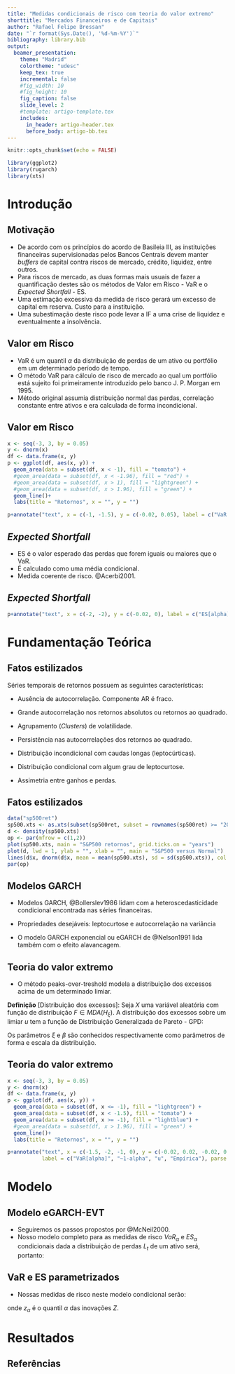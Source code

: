 ```yaml
---
title: "Medidas condicionais de risco com teoria do valor extremo"
shorttitle: "Mercados Financeiros e de Capitais"
author: "Rafael Felipe Bressan"
date: "`r format(Sys.Date(), '%d-%m-%Y')`"
bibliography: library.bib
output: 
  beamer_presentation:
    theme: "Madrid"
    colortheme: "udesc"
    keep_tex: true
    incremental: false
    #fig_width: 10
    #fig_height: 10
    fig_caption: false
    slide_level: 2
    #template: artigo-template.tex
    includes: 
      in_header: artigo-header.tex
      before_body: artigo-bb.tex
---
```


```r
knitr::opts_chunk$set(echo = FALSE)
```


```r
library(ggplot2)
library(rugarch)
library(xts)
```
# Introdução

## Motivação 

- De acordo com os princípios do acordo de Basileia III, as instituições financeiras supervisionadas pelos Bancos Centrais devem manter *buffers* de capital contra riscos de mercado, crédito, liquidez, entre outros.
- Para riscos de mercado, as duas formas mais usuais de fazer a quantificação destes são os métodos de Valor em Risco - VaR e o *Expected Shortfall* - ES.
- Uma estimação excessiva da medida de risco gerará um excesso de capital em reserva. Custo para a instituição.
- Uma subestimação deste risco pode levar a IF a uma crise de liquidez e eventualmente a insolvência.

## Valor em Risco

- VaR é um quantil $\alpha$ da distribuição de perdas de um ativo ou portfólio em um determinado período de tempo.
- O método VaR para cálculo de risco de mercado ao qual um portfólio está sujeito foi primeiramente introduzido pelo banco J. P. Morgan em 1995.
- Método original assumia distribuição normal das perdas, correlação constante entre ativos e era calculada de forma incondicional.

## Valor em Risco

```r
x <- seq(-3, 3, by = 0.05)
y <- dnorm(x)
df <- data.frame(x, y)
p <- ggplot(df, aes(x, y)) + 
  geom_area(data = subset(df, x < -1), fill = "tomato") +
  #geom_area(data = subset(df, x < -1.96), fill = "red") +
  #geom_area(data = subset(df, x > 1), fill = "lightgreen") +
  #geom_area(data = subset(df, x > 1.96), fill = "green") +
  geom_line()+
  labs(title = "Retornos", x = "", y = "")

p+annotate("text", x = c(-1, -1.5), y = c(-0.02, 0.05), label = c("VaR[alpha]", "~1-alpha"), parse = TRUE, size = 6)
```

## *Expected Shortfall*

- ES é o valor esperado das perdas que forem iguais ou maiores que o VaR.
- É calculado como uma média condicional.
- Medida coerente de risco.  @Acerbi2001.

\begin{align*}
VaR_\alpha^t=&\inf\{F_{L_{t+1}} | \mathcal{G}_t(\mathcal{L}) \geq \alpha\}, \\
ES_\alpha^t=&E[L_{t+1} | L_{t+1} > VaR_\alpha^t]
\end{align*}

## *Expected Shortfall*

```r
p+annotate("text", x = c(-2, -2), y = c(-0.02, 0), label = c("ES[alpha]", "."), parse = TRUE, size = 6)
```

# Fundamentação Teórica

## Fatos estilizados

Séries temporais de retornos possuem as seguintes características:

- Ausência de autocorrelação. Componente AR é fraco.

- Grande autocorrelação nos retornos absolutos ou retornos ao quadrado.

- Agrupamento (*Clusters*) de volatilidade.

- Persistência nas autocorrelações dos retornos ao quadrado.

- Distribuição incondicional com caudas longas (leptocúrticas).

- Distribuição condicional com algum grau de leptocurtose.

- Assimetria entre ganhos e perdas.

## Fatos estilizados

```r
data("sp500ret")
sp500.xts <- as.xts(subset(sp500ret, subset = rownames(sp500ret) >= "2002-01-29"))
d <- density(sp500.xts)
op <- par(mfrow = c(1,2))
plot(sp500.xts, main = "S&P500 retornos", grid.ticks.on = "years")
plot(d, lwd = 1, ylab = "", xlab = "", main = "S&P500 versus Normal")
lines(d$x, dnorm(d$x, mean = mean(sp500.xts), sd = sd(sp500.xts)), col = "blue", lwd = 1)
par(op)
```

## Modelos GARCH

- Modelos GARCH, @Bollerslev1986 lidam com a heteroscedasticidade condicional encontrada nas séries financeiras.

- Propriedades desejáveis: leptocurtose e autocorrelação na variância

- O modelo GARCH exponencial ou eGARCH de @Nelson1991 lida também com o efeito alavancagem.

\begin{align*}
	L_t=&\mu+ \sum_{i=1}^r\phi_i L_{t-i}+ \sum\limits_{j=1}^{s}\theta_j\epsilon_{t-j} +\epsilon_t \\
	\ln(\sigma_t^2)=&\omega+ \sum\limits_{i=1}^{p}(\alpha_i Z_{t-i}+ \gamma_i(|Z_{t-i}|-E|Z_{t-i}|))+ \sum\limits_{j=1}^{q}\beta_j \ln(\sigma_{t-j}^2) \\
	\epsilon_t=&\sigma_t Z_t
\end{align*}


## Teoria do valor extremo

- O método peaks-over-treshold modela a distribuição dos excessos acima de um determinado limiar.

**Definição** [Distribuição dos excessos]:
	Seja *X* uma variável aleatória com função de distribuição $F \in MDA(H_\xi)$. A distribuição dos excessos sobre um limiar *u* tem a função de Distribuição Generalizada de Pareto - GPD:

\begin{equation*}
  G_{\xi,\beta(u)}(X) = 
  \begin{cases}
    1- \left(1+ \frac{\xi x}{\beta(u)} \right)^{-\frac{1}{\xi}}, & \xi \neq 0,\\
    1-exp\left(-\frac{x}{\beta(u)}\right), & \xi = 0,\\
  \end{cases}
\end{equation*}
Os parâmetros $\xi$ e $\beta$ são conhecidos respectivamente como parâmetros de forma e escala da distribuição. 

## Teoria do valor extremo

```r
x <- seq(-3, 3, by = 0.05)
y <- dnorm(x)
df <- data.frame(x, y)
p <- ggplot(df, aes(x, y)) + 
  geom_area(data = subset(df, x <= -1), fill = "lightgreen") +
  geom_area(data = subset(df, x < -1.5), fill = "tomato") +
  geom_area(data = subset(df, x >= -1), fill = "lightblue") +
  #geom_area(data = subset(df, x > 1.96), fill = "green") +
  geom_line()+
  labs(title = "Retornos", x = "", y = "")

p+annotate("text", x = c(-1.5, -2, -1, 0), y = c(-0.02, 0.02, -0.02, 0.15), 
           label = c("VaR[alpha]", "~1-alpha", "u", "Empírica"), parse = TRUE, size = 6)
```

# Modelo

## Modelo eGARCH-EVT

- Seguiremos os passos propostos por @McNeil2000.
- Nosso modelo completo para as medidas de risco $VaR_\alpha$ e $ES_\alpha$ condicionais dada a distribuição de perdas $L_t$ de um ativo será, portanto:

\begin{align*}
L_t=&\mu_t+\epsilon_t \\
\mu_t=&\mu+ \phi_1 L_{t-1}+ \theta_1\epsilon_{t-1}+ \theta_2\epsilon_{t-2} \\
\epsilon_t=&\sigma_t Z_t\\
\ln(\sigma_t^2)=&\omega+ \alpha_1 Z_{t-1}+ \gamma_1(|Z_{t-1}|-E|Z_{t-1}|)+ \beta_1 \ln(\sigma_{t-1}^2) \\
Z_t\sim &\mathcal{D}(0,1) \text{ e } \mathcal{D} \in MDA(H_\xi)
\end{align*}

## VaR e ES parametrizados

- Nossas medidas de risco neste modelo condicional serão:

\begin{align*}
VaR_\alpha^t=&\mu_{t+1}+\sigma_{t+1}z_\alpha, \\
ES_\alpha^t=&\mu_{t+1}+\sigma_{t+1}E[Z | Z>z_\alpha]
\end{align*}
onde $z_\alpha$ é o quantil $\alpha$ das inovações *Z*.

# Resultados

## Referências


